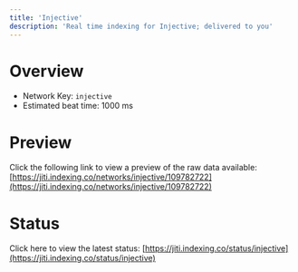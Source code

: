 ```yaml
---
title: 'Injective'
description: 'Real time indexing for Injective; delivered to you'
---
```


# Overview
- Network Key: `injective`
- Estimated beat time: 1000 ms

# Preview
Click the following link to view a preview of the raw data available: [https://jiti.indexing.co/networks/injective/109782722](https://jiti.indexing.co/networks/injective/109782722)

# Status
Click here to view the latest status: [https://jiti.indexing.co/status/injective](https://jiti.indexing.co/status/injective)
